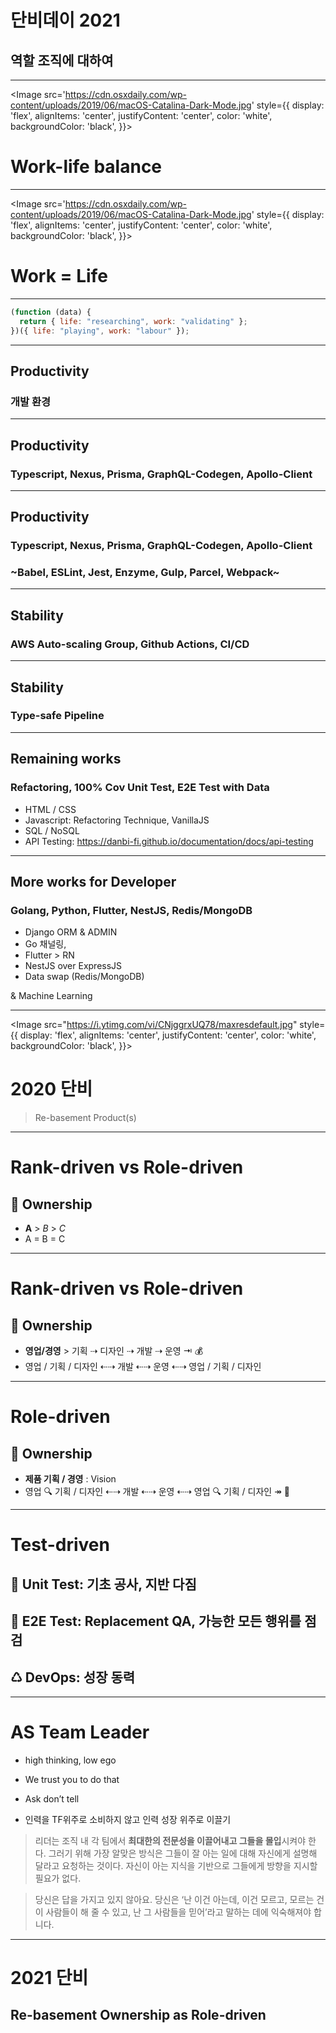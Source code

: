 
# 단비데이 2021

## 역할 조직에 대하여

---

<Image
  src='https://cdn.osxdaily.com/wp-content/uploads/2019/06/macOS-Catalina-Dark-Mode.jpg'
  style={{
    display: 'flex',
    alignItems: 'center',
    justifyContent: 'center',
    color: 'white',
    backgroundColor: 'black',
  }}>

# Work-life balance

</Image>

---

<Image
  src='https://cdn.osxdaily.com/wp-content/uploads/2019/06/macOS-Catalina-Dark-Mode.jpg'
  style={{
    display: 'flex',
    alignItems: 'center',
    justifyContent: 'center',
    color: 'white',
    backgroundColor: 'black',
  }}>

# Work = Life

</Image>

---

```js
(function (data) {
  return { life: "researching", work: "validating" };
})({ life: "playing", work: "labour" });
```

---

## Productivity

### 개발 환경

---

## Productivity

### Typescript, Nexus, Prisma, GraphQL-Codegen, Apollo-Client

---

## Productivity

### Typescript, Nexus, Prisma, GraphQL-Codegen, Apollo-Client

### ~Babel, ESLint, Jest, Enzyme, Gulp, Parcel, Webpack~

---

<Tomato>

## Stability

### AWS Auto-scaling Group, Github Actions, CI/CD

</Tomato>

---

<Tomato>

## Stability

### Type-safe Pipeline

</Tomato>

---

<Orange>

## Remaining works

### Refactoring, 100% Cov Unit Test, **E2E Test with Data**

- HTML / CSS
- Javascript: Refactoring Technique, VanillaJS
- SQL / NoSQL
- API Testing: https://danbi-fi.github.io/documentation/docs/api-testing

</Orange>

---

<Orange>

## More works for Developer

### Golang, Python, Flutter, NestJS, Redis/MongoDB

- Django ORM & ADMIN
- Go 채널링, 
- Flutter > RN
- NestJS over ExpressJS
- Data swap (Redis/MongoDB)

& Machine Learning

</Orange>

---

<Image src="https://i.ytimg.com/vi/CNjggrxUQ78/maxresdefault.jpg" style={{
    display: 'flex',
    alignItems: 'center',
    justifyContent: 'center',
    color: 'white',
    backgroundColor: 'black',
  }}>

# 2020 단비

> Re-basement Product(s)

</Image>

---

# Rank-driven vs Role-driven

## 🌟 Ownership

- **A** > *B* > *C*
- A = B = C

---

# Rank-driven vs Role-driven

## 🌟 Ownership

- **영업/경영** > 기획 ⇢ 디자인 ⇢ 개발 ⇢ 운영 ⇥ 💰
- 영업 / 기획 / 디자인 ⇠⇢ 개발 ⇠⇢ 운영 ⇠⇢ 영업 / 기획 / 디자인

---

# Role-driven

## 🌟 Ownership

- **제품 기획 / 경영** : Vision
- 영업 🔍 기획 / 디자인 ⇠⇢ 개발 ⇠⇢ 운영 ⇠⇢ 영업 🔍 기획 / 디자인 ↠ 🤑

---

# Test-driven

## 🚥 Unit Test: 기초 공사, 지반 다짐
## 🎯 E2E Test: Replacement QA, 가능한 모든 행위를 점검
## ♺ DevOps: 성장 동력

---

<Tomato>

# AS Team Leader

- high thinking, low ego
- We trust you to do that 
- Ask don’t tell

- 인력을 TF위주로 소비하지 않고 인력 성장 위주로 이끌기

> 리더는 조직 내 각 팀에서 **최대한의 전문성을 이끌어내고 그들을 몰입**시켜야 한다. 그러기 위해 가장 알맞은 방식은 그들이 잘 아는 일에 대해 자신에게 설명해 달라고 요청하는 것이다. 자신이 아는 지식을 기반으로 그들에게 방향을 지시할 필요가 없다. 

> 당신은 답을 가지고 있지 않아요. 당신은 ‘난 이건 아는데, 이건 모르고, 모르는 건 이 사람들이 해 줄 수 있고, 난 그 사람들을 믿어’라고 말하는 데에 익숙해져야 합니다.

</Tomato>

---

# 2021 단비

## Re-basement Ownership as Role-driven
